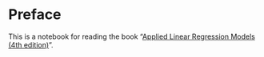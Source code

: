 # Preface

This is a notebook for reading the book "[Applied Linear Regression Models (4th edition)](https://www.amazon.com/Applied-Linear-Regression-Models-Student/dp/0073014664)". 

